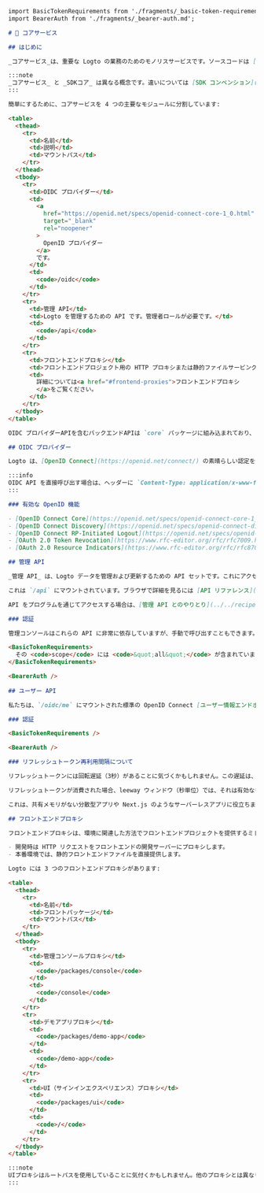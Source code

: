 ```markdown
import BasicTokenRequirements from './fragments/_basic-token-requirements.mdx';
import BearerAuth from './fragments/_bearer-auth.md';

# 🧱 コアサービス

## はじめに

_コアサービス_は、重要な Logto の業務のためのモノリスサービスです。ソースコードは [`/packages/core`](https://github.com/logto-io/logto/tree/master/packages/core) にあります。

:::note
_コアサービス_ と _SDKコア_ は異なる概念です。違いについては [SDK コンベンション](../sdk-convention/README.md) をご覧ください。
:::

簡単にするために、コアサービスを 4 つの主要なモジュールに分割しています:

<table>
  <thead>
    <tr>
      <td>名前</td>
      <td>説明</td>
      <td>マウントパス</td>
    </tr>
  </thead>
  <tbody>
    <tr>
      <td>OIDC プロバイダー</td>
      <td>
        <a
          href="https://openid.net/specs/openid-connect-core-1_0.html"
          target="_blank"
          rel="noopener"
        >
          OpenID プロバイダー
        </a>
        です。
      </td>
      <td>
        <code>/oidc</code>
      </td>
    </tr>
    <tr>
      <td>管理 API</td>
      <td>Logto を管理するための API です。管理者ロールが必要です。</td>
      <td>
        <code>/api</code>
      </td>
    </tr>
    <tr>
      <td>フロントエンドプロキシ</td>
      <td>フロントエンドプロジェクト用の HTTP プロキシまたは静的ファイルサービングです。</td>
      <td>
        詳細については<a href="#frontend-proxies">フロントエンドプロキシ
        </a>をご覧ください。
      </td>
    </tr>
  </tbody>
</table>

OIDC プロバイダーAPIを含むバックエンドAPIは `core` パッケージに組み込まれており、フロントエンドプロキシは、Logto monorepo の対応する兄弟パッケージに依存しています。

## OIDC プロバイダー

Logto は、[OpenID Connect](https://openid.net/connect/) の素晴らしい認定を受けた実装 [`node-oidc-provider`](https://github.com/panva/node-oidc-provider) を内部で使用しています。プロバイダーは `/oidc` にマウントされており、[`packages/core/src/oidc`](https://github.com/logto-io/logto/tree/master/packages/core/src/oidc) で相対的な設定とファイルをチェックできます。

:::info
OIDC API を直接呼び出す場合は、ヘッダーに `Content-Type: application/x-www-form-urlencoded` を設定することを忘れないでください。
:::

### 有効な OpenID 機能

- [OpenID Connect Core](https://openid.net/specs/openid-connect-core-1_0.html)
- [OpenID Connect Discovery](https://openid.net/specs/openid-connect-discovery-1_0.html)
- [OpenID Connect RP-Initiated Logout](https://openid.net/specs/openid-connect-rpinitiated-1_0.html)
- [OAuth 2.0 Token Revocation](https://www.rfc-editor.org/rfc/rfc7009.html)
- [OAuth 2.0 Resource Indicators](https://www.rfc-editor.org/rfc/rfc8707.html)

## 管理 API

_管理 API_ は、Logto データを管理および更新するための API セットです。これにアクセスできるのは、 `admin` ロールを持つユーザーのみです。

これは `/api` にマウントされています。ブラウザで詳細を見るには [API リファレンス](/api) に移動するか、Swagger の結果を取得するには `GET /api/swagger.json` を使用してください。

API をプログラムを通じてアクセスする場合は、[管理 API とのやりとり](../../recipes/interact-with-management-api/README.md)を参照してください。

### 認証

管理コンソールはこれらの API に非常に依存していますが、手動で呼び出すこともできます。

<BasicTokenRequirements>
  その <code>scope</code> には <code>&quot;all&quot;</code> が含まれています。
</BasicTokenRequirements>

<BearerAuth />
  
## ユーザー API

私たちは、`/oidc/me` にマウントされた標準の OpenID Connect [ユーザー情報エンドポイント](https://openid.net/specs/openid-connect-core-1_0.html#UserInfo) を提供しています。

### 認証

<BasicTokenRequirements />

<BearerAuth />

### リフレッシュトークン再利用間隔について

リフレッシュトークンには回転遅延（3秒）があることに気づくかもしれません。この遅延は、指定された時間枠内で回転するリフレッシュトークンを複数回交換する際の並行性の問題を避けるのに役立ちます。

リフレッシュトークンが消費された場合、leeway ウィンドウ（秒単位）では、それは有効なものとして考慮され続けます。

これは、共有メモリがない分散型アプリや Next.js のようなサーバーレスアプリに役立ちます。

## フロントエンドプロキシ

フロントエンドプロキシは、環境に関連した方法でフロントエンドプロジェクトを提供するミドルウェア機能です。

- 開発時は HTTP リクエストをフロントエンドの開発サーバーにプロキシします。
- 本番環境では、静的フロントエンドファイルを直接提供します。

Logto には 3 つのフロントエンドプロキシがあります:

<table>
  <thead>
    <tr>
      <td>名前</td>
      <td>フロントパッケージ</td>
      <td>マウントパス</td>
    </tr>
  </thead>
  <tbody>
    <tr>
      <td>管理コンソールプロキシ</td>
      <td>
        <code>/packages/console</code>
      </td>
      <td>
        <code>/console</code>
      </td>
    </tr>
    <tr>
      <td>デモアプリプロキシ</td>
      <td>
        <code>/packages/demo-app</code>
      </td>
      <td>
        <code>/demo-app</code>
      </td>
    </tr>
    <tr>
      <td>UI（サインインエクスペリエンス）プロキシ</td>
      <td>
        <code>/packages/ui</code>
      </td>
      <td>
        <code>/</code>
      </td>
    </tr>
  </tbody>
</table>

:::note
UIプロキシはルートパスを使用していることに気付くかもしれません。他のプロキシとは異なり、UIプロキシはフォールバックプロキシであり、他のプロキシが一致しない場合にのみ効果があります。
:::
```
